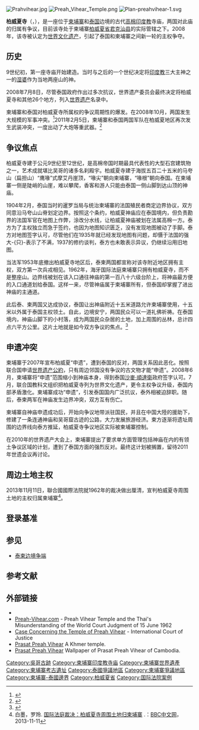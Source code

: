 {{世界文化遺產概要表
|site_img = Image:Phraviharngopura.jpg
|site_img_capt = 柏威夏寺
|site_img_width = 280px
|zh_name = 柏威夏寺
|en_name = {{lang|en|Preah Vihear Temple}}
|fr_name = {{lang|fr|Temple de Preah Vihear}}
| country = {{KHM}}
|Region = 亚洲和太平洋地区
|criterion_c = (i)
|rg_year = 2008年（[[世界遺產大會|第32屆]]）
|ex_rg_year =
|remarks = 泰國聲稱對此擁有主權
|org_url = http://whc.unesco.org/en/list/1224
|map_img = 
|map_img_width = 275px
|locator_x =
|locator_y =
|icun = }}

[[File:Prahvihear.jpg|thumb]]
[[File:Preah_Vihear_Temple.png|thumb]]
[[File:Plan-preahvihear-1.svg|thumb]]

'''柏威夏寺'''（{{kmr|k=ប្រាសាទព្រះវិហារ|r=Prasat Preah Vihear}}，{{Thai|t=ปราสาทพระวิหาร|r=Prasat Phra Viharn}}），是一座位于[[柬埔寨|柬埔寨]]和[[泰国|泰国]]边境的古代[[高棉帝国|高棉]][[印度教|印度教]]寺庙，两国对此庙的归属有争议，目前该寺处于柬埔寨[[柏威夏省|柏威夏省]][[君克汕县|君克汕县]]的实际管辖之下。2008年，该寺被认定为[[世界文化遗产|世界文化遗产]]，引起了泰国和柬埔寨之间新一轮的主权争夺。

== 历史 ==
9世纪初，第一座寺庙开始建造。当时与之后的一个世纪决定将[[印度教|印度教]]三大主神之一的[[湿婆|湿婆]]作为当地两座山的神。

2008年7月8日，尽管泰国政府作出过多次抗议，世界遗产委员会最终决定将柏威夏寺和其他26个地方，列入[[世界遗产|世界遗产]]名录中。

柬埔寨和泰国对柏威夏寺所属权的争议周期性的爆发。在2008年10月，两国发生大规模的军事冲突。<ref>{{cite news| url=http://www.bangkokpost.com/opinion/opinion/218399/let-deal-with-this-calmly| title=Let's deal with this calmly| publisher=Bangkok Post| date=January 27, 2011}}</ref>2011年2月5日，柬埔寨和泰国两国军队在柏威夏地区再次发生武装冲突，一度出动了大炮等重武器。<ref>{{cite|url =http://news.xinhuanet.com/world/2011-02/05/c_121051643.htm|title =柬泰边境柏威夏地区再次发生武装冲突|author =|date =2011年|language =zh-hans|publisher =[[新华社|新华社]]|accessdate =2011-02-06|archive-date =2011-02-08|archive-url =https://web.archive.org/web/20110208053423/http://news.xinhuanet.com/world/2011-02/05/c_121051643.htm|dead-url =no}}</ref>

== 争议焦点 ==
柏威夏寺建于公元9世纪至12世纪，是高棉帝国时期最具代表性的大型石宫建筑物之一，艺术成就堪比吴哥的诸多名刹殿宇。柏威夏寺建于海拔五百二十五米的马夸山（扁担山）“鹰喙”式摩艾丹崖顶，“喙尖”朝向柬埔寨，“喙根”朝向泰国。在柬埔寨一侧是陡峭的山崖，难以攀爬，香客和游人只能由泰国一侧山脚到达山顶的神庙。

1904年2月，泰国当时的暹罗当局与统治柬埔寨的法国殖民者商定边界协议，双方同意沿马夸山山脊划定边界。按照这个条约，柏威夏神庙应在泰国境内，但负责勘界的法国军官在地图上作弊，涂改分水线，让柏威夏神庙被划在法属高棉一方。泰方为了主权独立而急于签约，也因为地图知识匮乏，没有发现地图被动了手脚。泰方对地图签字认可，尽管他们在1935年就已经发现地图有问题，却慑于法国的强大-{只}-表示了不满，1937的修约谈判，泰方也未敢表示异议，仍继续沿用旧地图。

当法军1953年底撤出柏威夏寺地区后，泰柬两国都宣称对该寺附近地区拥有主权，双方第一次兵戎相见。1962年，海牙国际法庭{{le|柏威夏寺案|Preah Vihear dispute|裁定}}柬埔寨只拥有柏威夏寺，而不是整座山。边界线被划在该入口通往神庙的第一百八十六级台阶上，将神庙最方便的入口通道划给泰国。这样一来，尽管神庙属于柬埔寨所有，但泰国却掌握了进出神庙的主通道。

此后泰、柬两国又达成协议，泰国让出神庙附近十五米道路允许柬埔寨使用，十五米以外属于泰国主权领土。自此，边境安宁，两国民众可以一道礼佛祈祷。在泰国境内，神庙山脚下的小村落，成为两国民众杂居的土地，加上周围的丛林，总计四点六平方公里。这片土地就是如今双方争议的焦点。<ref>{{Cite web |url=http://epochweekly.com/gb/214/9089.htm |title=泰柬边境冲突的鸡鸭对话 |access-date=2012-03-15 |archive-date=2016-03-27 |archive-url=https://web.archive.org/web/20160327053233/http://www.epochweekly.com/gb/214/9089.htm |dead-url=no }}</ref>

== 申遗冲突 ==
柬埔寨于2007年宣布柏威夏“申遗”，遭到泰国的反对，两国关系因此恶化。按照联合国申请[[世界遺產#《世界遺產公約》的制定|世界遗产公約]]，只有周边邻国没有争议的古文物才能“申遗”。2008年6月，柬埔寨将“申遗”范围缩小到神庙本身，得到泰国[[沙麥·順達衛|沙麥·順達衛]]政府签字认可。7月，联合国教科文组织把柏威夏寺列为世界文化遗产，更令主权争议升级，泰国内部矛盾激化。柬埔寨成功“申遗”，引发泰国国内广泛抗议，泰外相被迫辞职。随后，泰柬两军在神庙发生边界冲突，双方互有伤亡。 

柬埔寨自神庙申遗成功后，开始向争议地带派驻国民，并且在中国大陸的援助下，修建了一条连通神庙和吴哥窟古迹的公路，大力发展旅游经济。柬方逐渐将遗址周围的边界线向泰方推延，柏威夏寺争议地区实际被柬埔寨控制。

在2010年的世界遗产大会上，柬埔寨提出了要求单方面管理包括神庙在内的有领土争议区域的计划，遭到了泰国方面的强烈反对。最终这计划被搁置，留待2011年世遗会议再讨论。

==周边土地主权==
2013年11月11日，聯合國國際法院就1962年的裁决做出厘清，宣判柏威夏寺周围土地的主权归属柬埔寨<ref>白墨，罗玲. [http://www.bbc.co.uk/zhongwen/simp/world/2013/11/131111_world_preah_vihear_rules.shtml 国际法庭裁决：柏威夏寺周围土地归柬埔寨] {{Wayback|url=http://www.bbc.co.uk/zhongwen/simp/world/2013/11/131111_world_preah_vihear_rules.shtml |date=20131114024129 }}.：[[BBC中文网|BBC中文网]]，2013-11-11</ref>。

== 登录基准 ==
{{世界遗产基准|1}}

== 参见 ==
*[[泰柬边境争端|泰柬边境争端]]

== 参考文献 ==
{{Reflist}}

== 外部链接 ==
* {{wikitravelpar|Preah Vihear}}
* [http://www.preah-vihear.com Preah-Vihear.com] {{Wayback|url=http://www.preah-vihear.com/ |date=20131116034402 }} - Preah Vihear Temple and the Thai's Misunderstanding of the World Court Judgment of 15 June 1962
* [https://web.archive.org/web/20080918225331/http://www.icj-cij.org/docket/index.php?sum=284&code=ct&p1=3&p2=3&case=45&k=46&p3=5 Case Concerning the Temple of Preah Vihear] - International Court of Justice
* [http://www.khmerwebgroup.com/tourismcambodia/preah_vihear.php Prasat Preah Vihear] {{Wayback|url=http://www.khmerwebgroup.com/tourismcambodia/preah_vihear.php |date=20080820071840 }} A Khmer temple.
* [https://web.archive.org/web/20080725081442/http://www.taiyocambodia.com/ Prasat Preah Vihear] Wallpaper of Prasat Preah Vihear of Cambodia.
{{commonscat|Temple of Preah Vihear}}
{{coord|14|23|46|N|104|40|49|E|type:landmark_region:KH|display=title}}

{{柬埔寨世界遺產}}
{{吳哥古跡}}
{{亚洲领土争议}}
{{Authority control}}
{{DEFAULTSORT:Preah Vihear}}
[[Category:吳哥古跡|Category:吳哥古跡]]
[[Category:柬埔寨印度教寺庙|Category:柬埔寨印度教寺庙]]
[[Category:柬埔寨世界遺產|Category:柬埔寨世界遺產]]
[[Category:柬埔寨考古遺址|Category:柬埔寨考古遺址]]
[[Category:泰國爭議地區|Category:泰國爭議地區]]
[[Category:柬埔寨爭議地區|Category:柬埔寨爭議地區]]
[[Category:柬埔寨-泰國邊界|Category:柬埔寨-泰國邊界]]
[[Category:柏威夏省|Category:柏威夏省]]
[[Category:国际法院案例|Category:国际法院案例]]